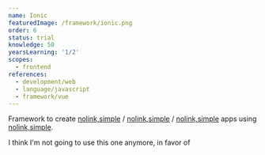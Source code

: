 ```yaml
---
name: Ionic
featuredImage: /framework/ionic.png
order: 6
status: trial
knowledge: 50
yearsLearning: '1/2'
scopes:
  - frontend
references:
  - development/web
  - language/javascript
  - framework/vue
---
```


Framework to create [nolink,simple](development/android) / [nolink,simple](development/ios) / [nolink,simple](development/web) apps using [nolink,simple](framework/vue).

I think I'm not going to use this one anymore, in favor of [](framework/react-native)
